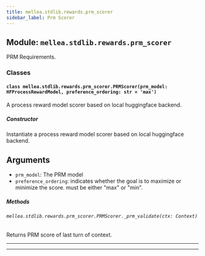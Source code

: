 ```yaml
---
title: mellea.stdlib.rewards.prm_scorer
sidebar_label: Prm Scorer
---
```


## Module: `mellea.stdlib.rewards.prm_scorer`

PRM Requirements.

### Classes

#### `class mellea.stdlib.rewards.prm_scorer.PRMScorer(prm_model: HFProcessRewardModel, preference_ordering: str = 'max')`

A process reward model scorer based on local huggingface backend.

##### Constructor

Instantiate a process reward model scorer based on local huggingface backend.


## Arguments

* `prm_model`: The PRM model
* `preference_ordering`: indicates whether the goal is to maximize or minimize the score. must be either "max" or "min".

##### Methods

###### `mellea.stdlib.rewards.prm_scorer.PRMScorer._prm_validate(ctx: Context)`

Returns PRM score of last turn of context.

-----

---
